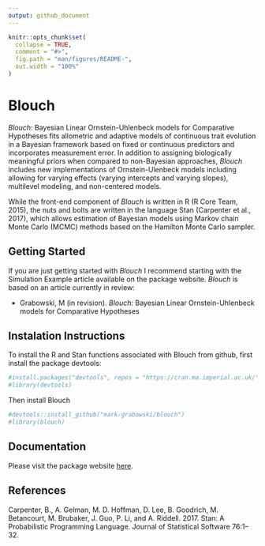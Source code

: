```yaml
---
output: github_document
---
```


<!-- README.md is generated from README.Rmd. Please edit that file -->

```r
knitr::opts_chunk$set(
  collapse = TRUE,
  comment = "#>",
  fig.path = "man/figures/README-",
  out.width = "100%"
)
```

# Blouch

<!-- badges: start -->
<!-- badges: end -->

*Blouch*: Bayesian Linear Ornstein-Uhlenbeck models for Comparative Hypotheses fits allometric and adaptive models of continuous trait evolution in a Bayesian framework based on fixed or continuous predictors and incorporates measurement error. In addition to assigning biologically meaningful priors when compared to non-Bayesian approaches, *Blouch* includes new implementations of Ornstein-Ulenbeck models including allowing for varying effects (varying intercepts and varying slopes), multilevel modeling, and non-centered models.

While the front-end component of *Blouch* is written in R (R Core Team, 2015), the nuts and bolts are written in the language Stan (Carpenter et al., 2017), which allows estimation of Bayesian models using Markov chain Monte Carlo (MCMC) methods based on the Hamilton Monte Carlo sampler.

## Getting Started
If you are just getting started with *Blouch* I recommend starting with the Simulation Example article available on the package website. *Blouch* is based on an article currently in review:

+ Grabowski, M (in revision). *Blouch*: Bayesian Linear Ornstein-Uhlenbeck models for Comparative Hypotheses

## Instalation Instructions
To install the R and Stan functions associated with Blouch from github, first install the package devtools:
```r
#install.packages("devtools", repos = "https://cran.ma.imperial.ac.uk/")
#library(devtools)
```
Then install Blouch
```r
#devtools::install_github("mark-grabowski/blouch")
#library(blouch)
```

## Documentation
Please visit the package website <a href="https://mark-grabowski.github.io/blouch/" title="here.">here</a>.


## References
Carpenter, B., A. Gelman, M. D. Hoffman, D. Lee, B. Goodrich, M. Betancourt, M. Brubaker, J. Guo, P. Li, and A. Riddell. 2017. Stan: A Probabilistic Programming Language. Journal of Statistical Software 76:1–32.

